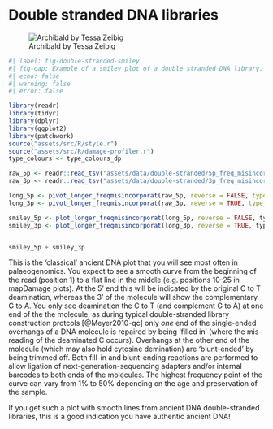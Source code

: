 # Double stranded DNA libraries

![Archibald by Tessa Zeibig](/assets/images/double-stranded/bearddude_cropped.png){#fig-double-stranded-caricature}


```r
#| label: fig-double-stranded-smiley
#| fig-cap: Example of a smiley plot of a double stranded DNA library. Data taken from library COD076E1bL1 (ERR1943600-ERR1943602) of [@Star2017-cj]. Damage data generated using [DamageProfiler](/intro.qmd) and plotted using R and tidyverse packages [@Wickham2019-ot].
#| echo: false
#| warning: false
#| error: false

library(readr)
library(tidyr)
library(dplyr)
library(ggplot2)
library(patchwork)
source("assets/src/R/style.r")
source("assets/src/R/damage-profiler.r")
type_colours <- type_colours_dp

raw_5p <- readr::read_tsv("assets/data/double-stranded/5p_freq_misincorporations.txt", comment = "#")
raw_3p <- readr::read_tsv("assets/data/double-stranded/3p_freq_misincorporations.txt", comment = "#")

long_5p <- pivot_longer_freqmisincorporat(raw_5p, reverse = FALSE, type_colours = type_colours)
long_3p <- pivot_longer_freqmisincorporat(raw_3p, reverse = TRUE, type_colours = type_colours)

smiley_5p <- plot_longer_freqmisincorporat(long_5p, reverse = FALSE, type_colours)
smiley_3p <- plot_longer_freqmisincorporat(long_3p, reverse = TRUE, type_colours)


smiley_5p + smiley_3p

```

This is the 'classical' ancient DNA plot that you will see most often in palaeogenomics. 
You expect to see a smooth curve from the beginning of the read (position 1) to a flat line in the middle (e.g. positions 10-25 in mapDamage plots). 
At the 5' end this will be indicated by the original C to T deamination, whereas the 3' of the molecule will show the complementary G to A. 
You only see deamination the C to T (and complement G to A) at one end of the the molecule, as during typical double-stranded library construction protcols [@Meyer2010-qc] only _one_ end of the single-ended overhangs of a DNA molecule is repaired by being 'filled in' (where the mis-reading of the deaminated C occurs). 
Overhangs at the other end of the molecule (which may also hold cytosine demination) are 'blunt-ended' by being trimmed off.
Both fill-in and blunt-ending reactions are performed to allow ligation of next-generation-sequencing adapters and/or internal barcodes to both ends of the molecules. 
The highest frequency point of the curve can vary from 1% to 50% depending on the age and preservation of the sample.

If you get such a plot with smooth lines from ancient DNA double-stranded libraries, this is a good indication you have authentic ancient DNA!


<!-- TODO: FINISH DESCRIPTION -->